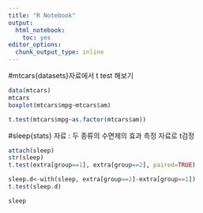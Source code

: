 ---
title: "R Notebook"
output: 
  html_notebook: 
    toc: yes
editor_options: 
  chunk_output_type: inline
---


#mtcars{datasets}자료에서 t test 해보기
```{r}
data(mtcars)
mtcars
boxplot(mtcars$mpg~mtcars$am)

```
```{r}
t.test(mtcars$mpg~as.factor(mtcars$am))
```

#sleep{stats} 자료 : 두 종류의 수면제의 효과 측정 자료로 t검정
```{r}
attach(sleep)
str(sleep)
t.test(extra[group==1], extra[group==2], paired=TRUE)

```

```{r}
sleep.d<-with(sleep, extra[group==2]-extra[group==1])
t.test(sleep.d)
```

```{r}
sleep
```

